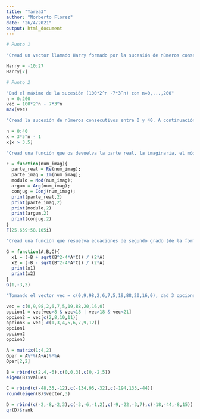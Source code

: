 ```yaml
---
title: "Tarea3"
author: "Norberto Florez"
date: "26/4/2021"
output: html_document
---
```


```r
# Punto 1

"Cread un vector llamado Harry formado por la sucesión de números consecutivos entre el -10 y 27. Pedidle a R que os devuelva el elemento de índice 7. Escribid el resultado."

Harry = -10:27
Harry[7]

```
```r
# Punto 2

"Dad el máximo de la sucesión (100*2^n -7*3^n) con n=0,...,200"
n = 0:200
vec = 100*2^n - 7*3^n
max(vec)

```

```r
"Cread la sucesión de números consecutivos entre 0 y 40. A continuación, cread el vector (3*5^n - 1) con n=0,...,40. Ponedle como nombre x. Ahora, dad el subvector de los elementos que son estrictamente mayores que 3.5"

n = 0:40
x = 3*5^n - 1
x[x > 3.5]

```
```r
"Cread una función que os devuelva la parte real, la imaginaria, el módulo, el argumento y el conjugado de un número, mostrando solo 2 cifras significativas"

F = function(num_imag){
  parte_real = Re(num_imag);
  parte_imag = Im(num_imag);
  modulo = Mod(num_imag);
  argum = Arg(num_imag);
  conjug = Conj(num_imag);
  print(parte_real,2)
  print(parte_imag,2)
  print(modulo,2)
  print(argum,2)
  print(conjug,2)
}
F(25.639+58.105i)
```

```r
"Cread una función que resuelva ecuaciones de segundo grado (de la forma Ax^2+Bx+C=0). No importa, por ahora, que tengáis en cuenta las que no tienen solución"

G = function(A,B,C){
  x1 = (-B + sqrt(B^2-4*A*C)) / (2*A)
  x2 = (-B - sqrt(B^2-4*A*C)) / (2*A)
  print(x1)
  print(x2)
}
G(1,-3,2)
```
```r
"Tomando el vector vec = c(0,9,98,2,6,7,5,19,88,20,16,0), dad 3 opciones diferentes para calcular el subvector c(9,19,20,16)"

vec = c(0,9,98,2,6,7,5,19,88,20,16,0)
opcion1 = vec[vec>8 & vec<18 | vec>18 & vec<21]
opcion2 = vec[c(2,8,10,11)]
opcion3 = vec[-c(1,3,4,5,6,7,9,12)]
opcion1
opcion2
opcion3


```


```r

A = matrix(1:4,2)
Oper = A%*%(A+A)%*%A
Oper[2,2]

```

```r

B = rbind(c(2,4,-6),c(0,0,3),c(0,-2,5))
eigen(B)$values

```
```r

C = rbind(c(-48,35,-12),c(-134,95,-32),c(-194,133,-44))
round(eigen(B)$vector,3)

```
```r

D = rbind(c(-2,-8,-2,3),c(-3,-6,-1,2),c(-9,-22,-3,7),c(-18,-44,-8,15))
qr(D)$rank

```



